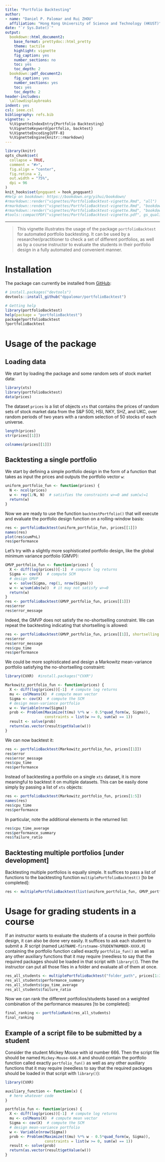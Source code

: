 ```yaml
---
title: "Portfolio Backtesting"
author: 
- name: "Daniel P. Palomar and Rui ZHOU"
  affiliation: "Hong Kong University of Science and Technology (HKUST)"
date: "`r Sys.Date()`"
output:
  bookdown::html_document2:
    base_format: prettydoc::html_pretty
    theme: tactile
    highlight: vignette
    fig_caption: yes
    number_sections: no
    toc: yes
    toc_depth: 2
  bookdown::pdf_document2:
    fig_caption: yes
    number_sections: yes
    toc: yes
    toc_depth: 2
header-includes:
  \allowdisplaybreaks
indent: yes
csl: ieee.csl
bibliography: refs.bib
vignette: >
  %\VignetteIndexEntry{Portfolio Backtesting}
  %\VignetteKeyword{portfolio, backtest}
  %\VignetteEncoding{UTF-8}
  %\VignetteEngine{knitr::rmarkdown}
---
```


```r
library(knitr)
opts_chunk$set(
  collapse = TRUE,
  comment = "#>",
  fig.align = "center",
  fig.retina = 2,
  out.width = "75%",
  dpi = 96
)
knit_hooks$set(pngquant = hook_pngquant)
#Help on bookdown: https://bookdown.org/yihui/bookdown/
#rmarkdown::render("vignettes/PortfolioBacktest-vignette.Rmd", "all")
#rmarkdown::render("vignettes/PortfolioBacktest-vignette.Rmd", "bookdown::html_document2")
#rmarkdown::render("vignettes/PortfolioBacktest-vignette.Rmd", "bookdown::pdf_document2")
#tools::compactPDF("vignettes/PortfolioBacktest-vignette.pdf", gs_quality = "ebook")
```

-----------
> This vignette illustrates the usage of the package `portfolioBacktest` for automated portfolio backtesting.
It can be used by a researcher/practitioner to check a set of different portfolios, as well as by a course 
instructor to evaluate the students in their portfolio design in a fully automated and convenient manner.

# Installation
The package can currently be installed from [GitHub](https://github.com/dppalomar/portfolioBacktest):
```r
# install.packages("devtools")
devtools::install_github("dppalomar/portfolioBacktest")

# Getting help
library(portfolioBacktest)
help(package = "portfolioBacktest")
package?portfolioBacktest
?portfolioBacktest
```


# Usage of the package
## Loading data
We start by loading the package and some random sets of stock market data:
```r
library(xts)
library(portfolioBacktest)
data(prices)
```
The dataset `prices` is a list of objects `xts` that contains the prices of random sets of stock market data from the S&P 500, HSI, NKY, SHZ, and UKC, over random periods of two years with a random selection of 50 stocks of each universe.
 
```r
length(prices)
str(prices[[1]])

colnames(prices[[1]])
```

## Backtesting a single portfolio
We start by defining a simple portfolio design in the form of a function that takes as input the prices and outputs the portfolio vector `w`:
```r
uniform_portfolio_fun <- function(prices) {
  N <- ncol(prices)
  w <- rep(1/N, N)  # satisfies the constraints w>=0 amd sum(w)=1
  return(w)
}
```

Now we are ready to use the function `backtestPortfolio()` that will execute and evaluate the portfolio design function on a rolling-window basis:
```r
res <- portfolioBacktest(uniform_portfolio_fun, prices[[1]])
names(res)
plot(res$cumPnL)
res$performance
```

Let's try with a slightly more sophisticated portfolio design, like the global minimum variance portfolio (GMVP):
```r
GMVP_portfolio_fun <- function(prices) {
  X <- diff(log(prices))[-1]  # compute log returns
  Sigma <- cov(X)  # compute SCM
  # design GMVP
  w <- solve(Sigma, rep(1, nrow(Sigma)))
  w <- w/sum(abs(w))  # it may not satisfy w>=0
  return(w)
}
res <- portfolioBacktest(GMVP_portfolio_fun, prices[[1]])
res$error
res$error_message
```

Indeed, the GMVP does not satisfy the no-shortselling constraint. We can repeat the backtesting indicating that shortselling is allowed:
```r
res <- portfolioBacktest(GMVP_portfolio_fun, prices[[1]], shortselling = TRUE)
res$error
res$error_message
res$cpu_time
res$performance
```

We could be more sophisticated and design a Markowitz mean-variance portfolio satisfying the no-shortselling constraint:
```r
library(CVXR)  #install.packages("CVXR")

Markowitz_portfolio_fun <- function(prices) {
  X <- diff(log(prices))[-1]  # compute log returns
  mu <- colMeans(X)  # compute mean vector
  Sigma <- cov(X)  # compute the SCM
  # design mean-variance portfolio
  w <- Variable(nrow(Sigma))
  prob <- Problem(Maximize(t(mu) %*% w - 0.5*quad_form(w, Sigma)),
                  constraints = list(w >= 0, sum(w) == 1))
  result <- solve(prob)
  return(as.vector(result$getValue(w)))
}
```
We can now backtest it:
```r
res <- portfolioBacktest(Markowitz_portfolio_fun, prices[[1]])
res$error
res$error_message
res$cpu_time
res$performance
```

Instead of backtesting a portfolio on a single `xts` dataset, it is more meaningful to backtest it on multiple datasets. This can be easily done simply by passing a list of `xts` objects:
```r
res <- portfolioBacktest(Markowitz_portfolio_fun, prices[1:5])
names(res)
res$cpu_time
res$performance
```
In particular, note the additional elements in the returned list:
```r
res$cpu_time_average
res$performance_summary
res$failure_ratio
```


## Backtesting multiple portfolios [under development]
Backtesting multiple portfolios is equally simple. It suffices to pass a list of functions to the backtesting function `multiplePortfolioBacktest()` [to be completed]:
```r
res <- multiplePortfolioBacktest(list(uniform_portfolio_fun, GMVP_portfolio_fun), prices[1:5])
```


# Usage for grading students in a course
If an instructor wants to evaluate the students of a course in their portfolio design, it can also be done very easily. It suffices to ask each student to submit a .R script (named `LASTNAME-firstname-STUDENTNUMBER-XXXX.R`) containing the portfolio function called exactly `portfolio_fun()` as well as any other auxiliary functions that it may require (needless to say that the required packages should be loaded in that script with `library()`). Then the instructor can put all those files in a folder and evaluate all of them at once.
```r
res_all_students <- multiplePortfolioBacktest("folder_path", prices[1:3])
res_all_students$performance_summary
res_all_students$cpu_time_average
res_all_students$failure_ratio
```

Now we can rank the different portfolios/students based on a weighted combination of the performance measures [to be completed]:
```r
final_ranking <- portfolioRank(res_all_students)
final_ranking
```


## Example of a script file to be submitted by a student
Consider the student Mickey Mouse with id number 666. Then the script file should be named `Mickey-Mouse-666.R` and should contain the portfolio function called exactly `portfolio_fun()` as well as any other auxiliary functions that it may require (needless to say that the required packages should be loaded in that script with `library()`):
```r
library(CVXR)

auxiliary_function <- function(x) {
  # here whatever code
}

portfolio_fun <- function(prices) {
  X <- diff(log(prices))[-1]  # compute log returns
  mu <- colMeans(X)  # compute mean vector
  Sigma <- cov(X)  # compute the SCM
  # design mean-variance portfolio
  w <- Variable(nrow(Sigma))
  prob <- Problem(Maximize(t(mu) %*% w - 0.5*quad_form(w, Sigma)),
                  constraints = list(w >= 0, sum(w) == 1))
  result <- solve(prob)
  return(as.vector(result$getValue(w)))
}
```






